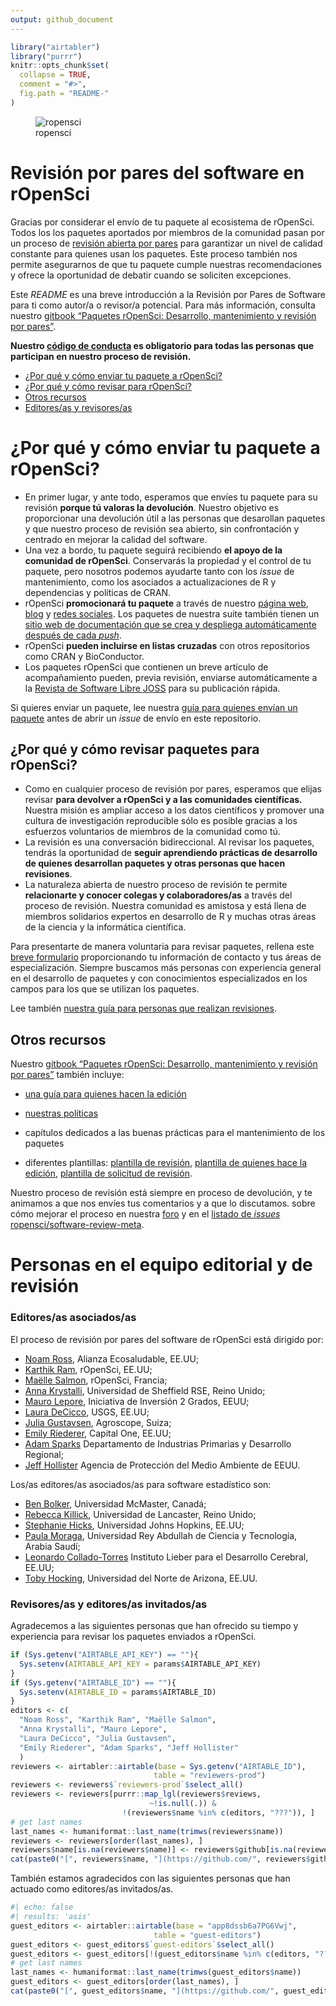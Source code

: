 ```yaml
---
output: github_document
---
```


```r
library("airtabler")
library("purrr")
knitr::opts_chunk$set(
  collapse = TRUE,
  comment = "#>",
  fig.path = "README-"
)
```

![ropensci](icon_lettering_color.png)

# Revisión por pares del software en rOpenSci

<!-- README.md se genera a partir de README.Rmd. Por favor, edita ese archivo -->

Gracias por considerar el envío de tu paquete al ecosistema de rOpenSci. Todos los
los paquetes aportados por miembros de la comunidad pasan por un proceso de [revisión abierta por pares](https://ropensci.org/blog/2017/09/01/nf-softwarereview/) para garantizar un nivel de calidad constante para quienes usan los paquetes. Este proceso también nos permite asegurarnos de que tu paquete cumple nuestras recomendaciones y ofrece la oportunidad de debatir cuando se soliciten excepciones.

Este *README* es una breve introducción a la Revisión por Pares de Software para ti como autor/a o revisor/a potencial. Para más información, consulta nuestro [gitbook "Paquetes rOpenSci: Desarrollo, mantenimiento y revisión por pares"](https://devguide.ropensci.org/).

**Nuestro [código de conducta](https://ropensci.org/code-of-conduct/) es obligatorio para todas las personas que participan en nuestro proceso de revisión.**

- [¿Por qué y cómo enviar tu paquete a rOpenSci?](#why-submit)
- [¿Por qué y cómo revisar para rOpenSci?](#why-review)
- [Otros recursos](#further)
- [Editores/as y revisores/as](#editors)

# <a href="#porque-presentar" name="por-que-presentar"></a>¿Por qué y cómo enviar tu paquete a rOpenSci?

- En primer lugar, y ante todo, esperamos que envíes tu paquete para su revisión **porque tú
  valoras la devolución**.  Nuestro objetivo es proporcionar una devolución útil a las personas que desarollan paquetes
  y que nuestro proceso de revisión sea abierto, sin confrontación y centrado en
  mejorar la calidad del software.
- Una vez a bordo, tu paquete seguirá recibiendo **el apoyo de la comunidad de rOpenSci**.  Conservarás la propiedad y el control de tu paquete, pero nosotros
  podemos ayudarte tanto con los *issue* de mantenimiento, como los asociados a
  actualizaciones de R y dependencias y políticas de CRAN.
- rOpenSci **promocionará tu paquete** a través de nuestro [página web](https://ropensci.org/packages/), [blog](https://ropensci.org/blog/) y [redes sociales](https://twitter.com/ropensci). Los paquetes de nuestra suite también tienen un [sitio web de documentación que se crea y despliega automáticamente después de cada *push*](https://devguide.ropensci.org/building.html#docsropensci).
- rOpenSci **pueden incluirse en listas cruzadas** con otros repositorios como CRAN
  y BioConductor.
- Los paquetes rOpenSci que contienen un breve artículo de acompañamiento pueden, previa revisión,
  enviarse automáticamente a la
  [Revista de Software Libre JOSS](http://joss.theoj.org/) para su publicación
  rápida.

Si quieres enviar un paquete, lee nuestra [guía para quienes envían un paquete](https://devguide.ropensci.org/authors-guide.html) antes de abrir un *issue* de envío en este repositorio.

## <a href="#porque-revisar" name="porque-revisar"></a>¿Por qué y cómo revisar paquetes para rOpenSci?

- Como en cualquier proceso de revisión por pares, esperamos que elijas revisar **para devolver
  a rOpenSci y a las comunidades científicas.**  Nuestra misión es ampliar
  acceso a los datos científicos y promover una cultura de investigación reproducible
  sólo es posible gracias a los esfuerzos voluntarios de miembros de la comunidad como tú.
- La revisión es una conversación bidireccional. Al revisar los paquetes, tendrás la
  oportunidad de **seguir aprendiendo prácticas de desarrollo de quienes desarrollan paquetes y otras personas que hacen revisiones**.
- La naturaleza abierta de nuestro proceso de revisión te permite **relacionarte y conocer
  colegas y colaboradores/as** a través del proceso de revisión.  Nuestra comunidad
  es amistosa y está llena de miembros solidarios expertos en desarrollo de R y
  muchas otras áreas de la ciencia y la informática científica.

Para presentarte de manera voluntaria para revisar paquetes, rellena este [breve formulario](https://ropensci.org/software-reviewer/) proporcionando tu información de contacto y tus áreas de especialización. Siempre buscamos más personas con experiencia general en el desarrollo de paquetes y con conocimientos especializados en los campos para los que se utilizan los paquetes.

Lee también [nuestra guía para personas que realizan revisiones](https://devguide.ropensci.org/reviewerguide.html).

## <a href="#further" name="further"></a>Otros recursos

Nuestro [gitbook "Paquetes rOpenSci: Desarrollo, mantenimiento y revisión por pares"](https://devguide.ropensci.org/) también incluye:

- [una guía para quienes hacen la edición](https://devguide.ropensci.org/editorguide.html)

- [nuestras políticas](https://devguide.ropensci.org/policies.html)

- capítulos dedicados a las buenas prácticas para el mantenimiento de los paquetes

- diferentes plantillas: [plantilla de revisión](https://devguide.ropensci.org/reviewtemplate.html), [plantilla de quienes hace la edición](https://devguide.ropensci.org/editortemplate.html), [plantilla de solicitud de revisión](https://devguide.ropensci.org/reviewrequesttemplate.html).

Nuestro proceso de revisión está siempre en proceso de devolución, y te animamos a que nos envíes tus comentarios y a que lo discutamos.
sobre cómo mejorar el proceso en nuestra [foro](https://discuss.ropensci.org/) y en el [listado de *issues* ropensci/software-review-meta](https://github.com/ropensci/software-review-meta/issues).

# <a href="#editores" name="editores"></a> Personas en el equipo editorial y de revisión

### Editores/as asociados/as

El proceso de revisión por pares del software de rOpenSci está dirigido por:

- [Noam Ross](https://github.com/noamross), Alianza Ecosaludable, EE.UU;
- [Karthik Ram](https://github.com/karthik), rOpenSci, EE.UU;
- [Maëlle Salmon](https://github.com/maelle), rOpenSci, Francia;
- [Anna Krystalli](https://github.com/annakrystalli), Universidad de Sheffield RSE, Reino Unido;
- [Mauro Lepore](https://github.com/maurolepore), Iniciativa de Inversión 2 Grados, EEUU;
- [Laura DeCicco](https://github.com/ldecicco-USGS), USGS, EE.UU;
- [Julia Gustavsen](https://github.com/jooolia), Agroscope, Suiza;
- [Emily Riederer](https://github.com/emilyriederer), Capital One, EE.UU;
- [Adam Sparks](https://github.com/adamhsparks) Departamento de Industrias Primarias y Desarrollo Regional;
- [Jeff Hollister](https://github.com/jhollist) Agencia de Protección del Medio Ambiente de EEUU.

Los/as editores/as asociados/as para software estadístico son:

- [Ben Bolker](https://github.com/bbolker), Universidad McMaster, Canadá;
- [Rebecca Killick](https://github.com/rkillick), Universidad de Lancaster, Reino Unido;
- [Stephanie Hicks](https://github.com/stephaniehicks), Universidad Johns Hopkins, EE.UU;
- [Paula Moraga](https://github.com/Paula-Moraga), Universidad Rey Abdullah de Ciencia y Tecnología, Arabia Saudí;
- [Leonardo Collado-Torres](https://github.com/lcolladotor) Instituto Lieber para el Desarrollo Cerebral, EE.UU;
- [Toby Hocking](https://github.com/tdhock), Universidad del Norte de Arizona, EE.UU.

### Revisores/as y editores/as invitados/as

Agradecemos a las siguientes personas que han ofrecido su tiempo y experiencia para revisar los paquetes enviados a rOpenSci.

```r
if (Sys.getenv("AIRTABLE_API_KEY") == ""){
  Sys.setenv(AIRTABLE_API_KEY = params$AIRTABLE_API_KEY)
}
if (Sys.getenv("AIRTABLE_ID") == ""){
  Sys.setenv(AIRTABLE_ID = params$AIRTABLE_ID)
}
editors <- c(
  "Noam Ross", "Karthik Ram", "Maëlle Salmon",
  "Anna Krystalli", "Mauro Lepore", 
  "Laura DeCicco", "Julia Gustavsen",
  "Emily Riederer", "Adam Sparks", "Jeff Hollister"
  )
reviewers <- airtabler::airtable(base = Sys.getenv("AIRTABLE_ID"), 
                                table = "reviewers-prod")
reviewers <- reviewers$`reviewers-prod`$select_all()
reviewers <- reviewers[purrr::map_lgl(reviewers$reviews, 
                               ~!is.null(.)) & 
                         !(reviewers$name %in% c(editors, "???")), ]
# get last names
last_names <- humaniformat::last_name(trimws(reviewers$name))
reviewers <- reviewers[order(last_names), ]
reviewers$name[is.na(reviewers$name)] <- reviewers$github[is.na(reviewers$name)]
cat(paste0("[", reviewers$name, "](https://github.com/", reviewers$github, ")", collapse = " \U00B7 "))
```

También estamos agradecidos con las siguientes personas que han actuado como editores/as invitados/as.

```r
#| echo: false
#| results: 'asis'
guest_editors <- airtabler::airtable(base = "app8dssb6a7PG6Vwj", 
                                table = "guest-editors")
guest_editors <- guest_editors$`guest-editors`$select_all()
guest_editors <- guest_editors[!(guest_editors$name %in% c(editors, "???")), ]
# get last names
last_names <- humaniformat::last_name(trimws(guest_editors$name))
guest_editors <- guest_editors[order(last_names), ]
cat(paste0("[", guest_editors$name, "](https://github.com/", guest_editors$github, ")", collapse = " \U00B7 "))
```



